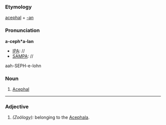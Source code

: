 ===Etymology===
[[acephal]] + [[-an]]
===Pronunciation===
'''a-ceph*a-lan'''
*[[IPA]]: //
*[[SAMPA]]: //
aah-SEPH-e-lohn
===Noun===
#[[Acephal]]
----
===Adjective===
#''(Zoölogy):'' belonging to the [[Acephala]].